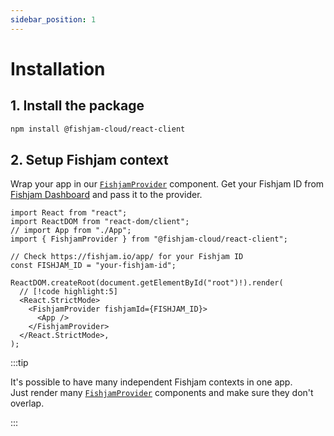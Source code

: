 ```yaml
---
sidebar_position: 1
---
```



# Installation

## 1. Install the package

```bash npm2yarn
npm install @fishjam-cloud/react-client
```

## 2. Setup Fishjam context

Wrap your app in our [`FishjamProvider`](../../api/web/functions/FishjamProvider) component. Get your Fishjam ID from [Fishjam Dashboard](https://fishjam.io/app) and pass it to the provider.

```tsx
import React from "react";
import ReactDOM from "react-dom/client";
// import App from "./App";
import { FishjamProvider } from "@fishjam-cloud/react-client";

// Check https://fishjam.io/app/ for your Fishjam ID
const FISHJAM_ID = "your-fishjam-id";

ReactDOM.createRoot(document.getElementById("root")!).render(
  // [!code highlight:5]
  <React.StrictMode>
    <FishjamProvider fishjamId={FISHJAM_ID}>
      <App />
    </FishjamProvider>
  </React.StrictMode>,
);
```

:::tip

It's possible to have many independent Fishjam contexts in one app.  
Just render many [`FishjamProvider`](../../api/web/functions/FishjamProvider) components and make sure they don't overlap.

:::
